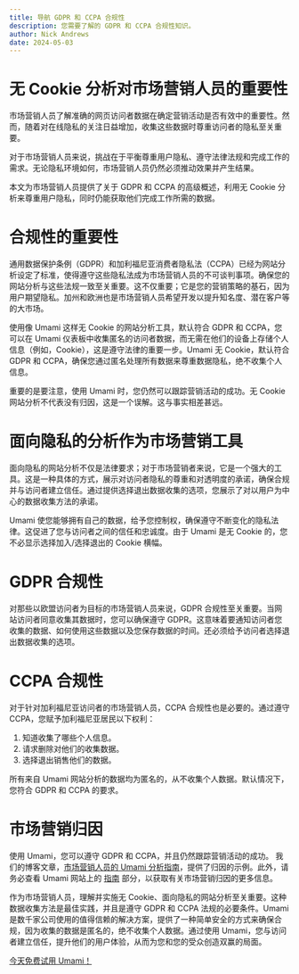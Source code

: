 ```yaml
---
title: 导航 GDPR 和 CCPA 合规性
description: 您需要了解的 GDPR 和 CCPA 合规性知识。
author: Nick Andrews
date: 2024-05-03
---
```


# 无 Cookie 分析对市场营销人员的重要性

市场营销人员了解准确的网页访问者数据在确定营销活动是否有效中的重要性。然而，随着对在线隐私的关注日益增加，收集这些数据时尊重访问者的隐私至关重要。

对于市场营销人员来说，挑战在于平衡尊重用户隐私、遵守法律法规和完成工作的需求。无论隐私环境如何，市场营销人员仍然必须推动效果并产生结果。

本文为市场营销人员提供了关于 GDPR 和 CCPA 的高级概述，利用无 Cookie 分析来尊重用户隐私，同时仍能获取他们完成工作所需的数据。

# 合规性的重要性

通用数据保护条例（GDPR）和加利福尼亚消费者隐私法（CCPA）已经为网站分析设定了标准，使得遵守这些隐私法成为市场营销人员的不可谈判事项。确保您的网站分析与这些法规一致至关重要。这不仅重要；它是您的营销策略的基石，因为用户期望隐私。加州和欧洲也是市场营销人员希望开发以提升知名度、潜在客户等的大市场。

使用像 Umami 这样无 Cookie 的网站分析工具，默认符合 GDPR 和 CCPA，您可以在 Umami 仪表板中收集匿名的访问者数据，而无需在他们的设备上存储个人信息（例如，Cookie），这是遵守法律的重要一步。Umami 无 Cookie，默认符合 GDPR 和 CCPA，确保您通过匿名处理所有数据来尊重数据隐私，绝不收集个人信息。

重要的是要注意，使用 Umami 时，您仍然可以跟踪营销活动的成功。无 Cookie 网站分析不代表没有归因，这是一个误解。这与事实相差甚远。

# 面向隐私的分析作为市场营销工具

面向隐私的网站分析不仅是法律要求；对于市场营销者来说，它是一个强大的工具。这是一种具体的方式，展示对访问者隐私的尊重和对透明度的承诺，确保合规并与访问者建立信任。通过提供选择退出数据收集的选项，您展示了对以用户为中心的数据收集方法的承诺。

Umami 使您能够拥有自己的数据，给予您控制权，确保遵守不断变化的隐私法律。这促进了您与访问者之间的信任和忠诚度。由于 Umami 是无 Cookie 的，您不必显示选择加入/选择退出的 Cookie 横幅。

# GDPR 合规性

对那些以欧盟访问者为目标的市场营销人员来说，GDPR 合规性至关重要。当网站访问者同意收集其数据时，您可以确保遵守 GDPR。这意味着要通知访问者您收集的数据、如何使用这些数据以及您保存数据的时间。还必须给予访问者选择退出数据收集的选项。

# CCPA 合规性

对于针对加利福尼亚访问者的市场营销人员，CCPA 合规性也是必要的。通过遵守 CCPA，您赋予加利福尼亚居民以下权利：

1. 知道收集了哪些个人信息。
2. 请求删除对他们的收集数据。
3. 选择退出销售他们的数据。

所有来自 Umami 网站分析的数据均为匿名的，从不收集个人数据。默认情况下，您符合 GDPR 和 CCPA 的要求。

# 市场营销归因

使用 Umami，您可以遵守 GDPR 和 CCPA，并且仍然跟踪营销活动的成功。
我们的博客文章，[市场营销人员的 Umami 分析指南](/blog/a-marketers-guide-to-umami-analytics)，提供了归因的示例。此外，请务必查看 Umami 网站上的 [指南](/docs/guides) 部分，以获取有关市场营销归因的更多信息。

作为市场营销人员，理解并实施无 Cookie、面向隐私的网站分析至关重要。这种数据收集方法是最佳实践，并且是遵守 GDPR 和 CCPA 法规的必要条件。Umami 是数千家公司使用的值得信赖的解决方案，提供了一种简单安全的方式来确保合规，因为收集的数据是匿名的，绝不收集个人数据。通过使用 Umami，您与访问者建立信任，提升他们的用户体验，从而为您和您的受众创造双赢的局面。

[今天免费试用 Umami！](https://cloud.umami.is/signup?ref=umami-blog)